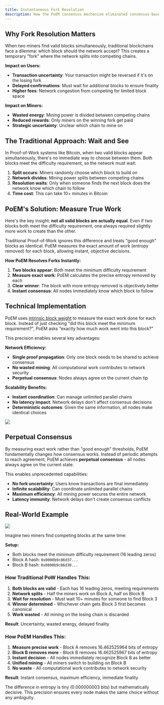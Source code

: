```yaml
---
title: Instantaneous Fork Resolution
description: How the PoEM consensus mechanism eliminated consensus-based forks.
---
```


## Why Fork Resolution Matters

When two miners find valid blocks simultaneously, traditional blockchains face a dilemma: which block should the network accept? This creates a temporary "fork" where the network splits into competing chains.

**Impact on Users:**
- **Transaction uncertainty**: Your transaction might be reversed if it's on the losing fork
- **Delayed confirmations**: Must wait for additional blocks to ensure finality
- **Higher fees**: Network congestion from competing for limited block space

**Impact on Miners:**
- **Wasted energy**: Mining power is divided between competing chains
- **Reduced rewards**: Only miners on the winning fork get paid
- **Strategic uncertainty**: Unclear which chain to mine on

## The Traditional Approach: Wait and See

In Proof-of-Work systems like Bitcoin, when two valid blocks appear simultaneously, there's no immediate way to choose between them. Both blocks meet the difficulty requirement, so the network must wait:

1. **Split occurs**: Miners randomly choose which block to build on
2. **Network divides**: Mining power splits between competing chains
3. **Resolution waits**: Only when someone finds the next block does the network know which chain to follow
4. **Time cost**: This can take 10+ minutes in Bitcoin

## PoEM's Solution: Measure True Work

Here's the key insight: **not all valid blocks are actually equal**. Even if two blocks both meet the difficulty requirement, one always required slightly more work to create than the other.

Traditional Proof-of-Work ignores this difference and treats "good enough" blocks as identical. PoEM measures the exact amount of work (entropy removed) for each block, allowing instant, objective decisions.

**How PoEM Resolves Forks Instantly:**
1. **Two blocks appear**: Both meet the minimum difficulty requirement
2. **Measure exact work**: PoEM calculates the precise entropy removed by each
3. **Clear winner**: The block with more entropy removed is objectively better
4. **Instant consensus**: All nodes immediately know which block to follow

## Technical Implementation

PoEM uses [intrinsic block weight](/learn/advanced-introduction/poem/fork-choice/intrinsic-block-weight) to measure the exact work done for each block. Instead of just checking "did this block meet the minimum requirement?", PoEM asks "exactly how much work went into this block?"

This precision enables several key advantages:

**Network Efficiency:**
- **Single proof propagation**: Only one block needs to be shared to achieve consensus
- **No wasted mining**: All computational work contributes to network security
- **Perpetual consensus**: Nodes always agree on the current chain tip

**Scalability Benefits:**
- **Instant coordination**: Can manage unlimited parallel chains
- **No latency impact**: Network delays don't affect consensus decisions
- **Deterministic outcomes**: Given the same information, all nodes make identical choices

<Frame>
	<img src='/images/PoWvsPoEMForkResolution.jpg' />
</Frame>

## Perpetual Consensus

By measuring exact work rather than "good enough" thresholds, PoEM fundamentally changes how consensus works. Instead of periodic attempts to reach agreement, PoEM achieves **perpetual consensus** - all nodes always agree on the current state.

This enables unprecedented capabilities:
- **No fork uncertainty**: Users know transactions are final immediately
- **Infinite scalability**: Can coordinate unlimited parallel chains
- **Maximum efficiency**: All mining power secures the entire network
- **Latency immunity**: Network delays don't create consensus conflicts

## Real-World Example

<Frame>
	<img src='/images/ForkResolutionDiagram.jpg' />
</Frame>

Imagine two miners find competing blocks at the same time:

**Setup:**
- Both blocks meet the minimum difficulty requirement (16 leading zeros)
- Block A hash: `0x0000b9c86d37...` 
- Block B hash: `0x0000b9c86d30...`

### How Traditional PoW Handles This:

1. **Both blocks are valid** - Each has 16 leading zeros, meeting requirements
2. **Network splits** - Half the miners work on Block A, half on Block B  
3. **Wait for resolution** - Must wait 10+ minutes for someone to find Block 3
4. **Winner determined** - Whichever chain gets Block 3 first becomes canonical
5. **Work wasted** - All mining on the losing chain is discarded

**Result**: Uncertainty, wasted energy, delayed finality

### How PoEM Handles This:

1. **Measure precise work** - Block A removes 16.462525964 bits of entropy
2. **Block B removes more** - Block B removes 16.462525967 bits of entropy  
3. **Instant decision** - All nodes immediately recognize Block B as better
4. **Unified mining** - All miners switch to building on Block B
5. **No waste** - All computational work contributes to network security

**Result**: Instant consensus, maximum efficiency, immediate finality

<Note>
The difference in entropy is tiny (0.000000003 bits) but mathematically decisive. This precision ensures every node makes the same choice without any ambiguity.
</Note>

